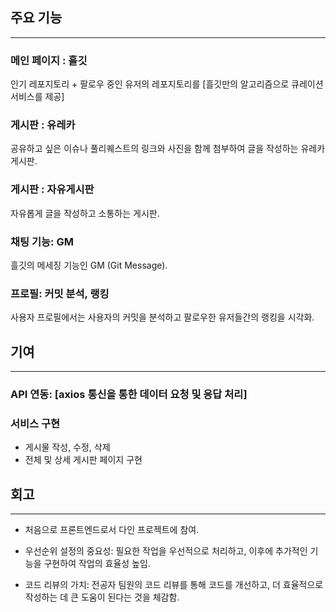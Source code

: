 <div>


## 주요 기능

---


### 메인 페이지 : 흘깃

인기 레포지토리 + 팔로우 중인 유저의 레포지토리를 [흘깃만의 알고리즘으로 큐레이션 서비스를 제공]

### 게시판 : 유레카

공유하고 싶은 이슈나 풀리퀘스트의 링크와 사진을 함께 첨부하여 글을 작성하는 유레카 게시판.

### 게시판 : 자유게시판

자유롭게 글을 작성하고 소통하는 게시판.

### 채팅 기능: GM

흘깃의 메세징 기능인 GM (Git Message).

### 프로필: 커밋 분석, 랭킹

사용자 프로필에서는 사용자의 커밋을 분석하고 팔로우한 유저들간의 랭킹을 시각화.

</div>


<div>

## 기여

---

### API 연동: [axios 통신을 통한 데이터 요청 및 응답 처리]

### 서비스 구현
- 게시물 작성, 수정, 삭제
- 전체 및 상세 게시판 페이지 구현

</div>

<div>

## 회고

---

- 처음으로 프론트엔드로서 다인 프로젝트에 참여.

- 우선순위 설정의 중요성: 필요한 작업을 우선적으로 처리하고, 이후에 추가적인 기능을 구현하여 작업의 효율성 높임.

- 코드 리뷰의 가치: 전공자 팀원의 코드 리뷰를 통해 코드를 개선하고, 더 효율적으로 작성하는 데 큰 도움이 된다는 것을 체감함.

</div>